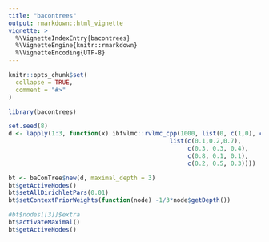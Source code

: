 ```yaml
---
title: "bacontrees"
output: rmarkdown::html_vignette
vignette: >
  %\VignetteIndexEntry{bacontrees}
  %\VignetteEngine{knitr::rmarkdown}
  %\VignetteEncoding{UTF-8}
---
```


```r
knitr::opts_chunk$set(
  collapse = TRUE,
  comment = "#>"
)
```

```r
library(bacontrees)
```

```r
set.seed(8)
d <- lapply(1:3, function(x) ibfvlmc::rvlmc_cpp(1000, list(0, c(1,0), c(1,1), c(1,2)),
                                             list(c(0.1,0.2,0.7),
                                                  c(0.3, 0.3, 0.4),
                                                  c(0.8, 0.1, 0.1),
                                                  c(0.2, 0.5, 0.3))))
```

```r
bt <- baConTree$new(d, maximal_depth = 3)
bt$getActiveNodes()
bt$setAllDirichletPars(0.01)
bt$setContextPriorWeights(function(node) -1/3*node$getDepth())
```

```r
#bt$nodes[[3]]$extra
bt$activateMaximal()
bt$getActiveNodes()
```

```r

```

